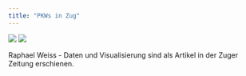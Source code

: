 ```yaml
---
title: "PKWs in Zug"
---
```



::: {#fig-gr}
![](assets/RaphaelWeiss.png)
![](assets/Raphael_2.png)



Raphael Weiss - Daten und Visualisierung sind als Artikel in der Zuger Zeitung erschienen.

:::


